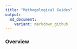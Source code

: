 ```yaml
---
title: "Methogological Guides"
output: 
  md_document:
    variant: markdown_github
---
```


### Overview 
